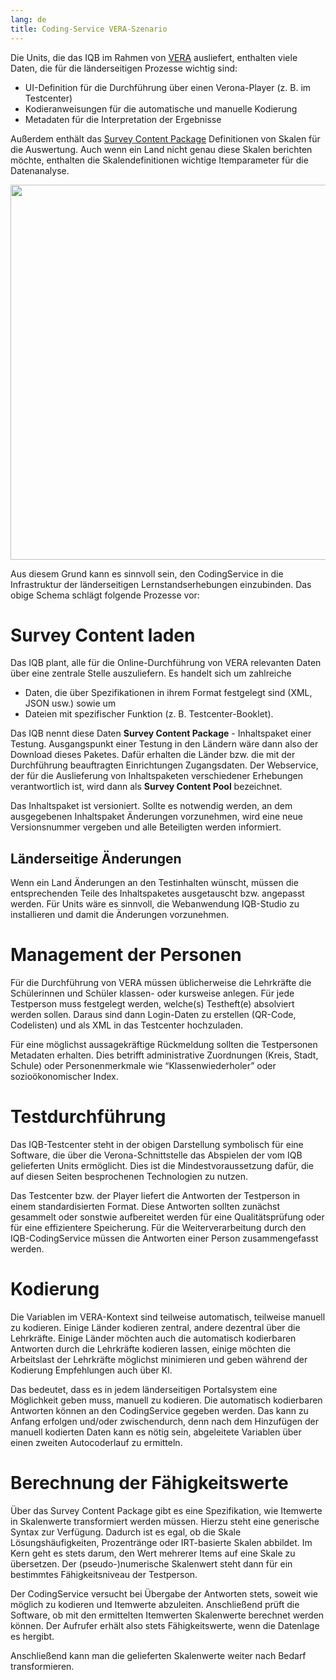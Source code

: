 ```yaml
---
lang: de
title: Coding-Service VERA-Szenario
---
```


Die Units, die das IQB im Rahmen von [VERA](https://www.iqb.hu-berlin.de/vera/) ausliefert, enthalten viele Daten, die für die länderseitigen Prozesse wichtig sind:

* UI-Definition für die Durchführung über einen Verona-Player (z. B. im Testcenter)
* Kodieranweisungen für die automatische und manuelle Kodierung
* Metadaten für die Interpretation der Ergebnisse

Außerdem enthält das [Survey Content Package](../survey-content/index.qmd) Definitionen von Skalen für die Auswertung. Auch wenn ein Land nicht genau diese Skalen berichten möchte, enthalten die Skalendefinitionen wichtige Itemparameter für die Datenanalyse.

![](../assets/coding-service-vera.png){width="600"}

Aus diesem Grund kann es sinnvoll sein, den CodingService in die Infrastruktur der länderseitigen Lernstandserhebungen einzubinden. Das obige Schema schlägt folgende Prozesse vor:

# Survey Content laden

Das IQB plant, alle für die Online-Durchführung von VERA relevanten Daten über eine zentrale Stelle auszuliefern. Es handelt sich um zahlreiche

* Daten, die über Spezifikationen in ihrem Format festgelegt sind (XML, JSON usw.) sowie um 
* Dateien mit spezifischer Funktion (z. B. Testcenter-Booklet).

Das IQB nennt diese Daten **Survey Content Package** - Inhaltspaket einer Testung. Ausgangspunkt einer Testung in den Ländern wäre dann also der Download dieses Paketes. Dafür erhalten die Länder bzw. die mit der Durchführung beauftragten Einrichtungen Zugangsdaten. Der Webservice, der für die Auslieferung von Inhaltspaketen verschiedener Erhebungen verantwortlich ist, wird dann als **Survey Content Pool** bezeichnet.

Das Inhaltspaket ist versioniert. Sollte es notwendig werden, an dem ausgegebenen Inhaltspaket Änderungen vorzunehmen, wird eine neue Versionsnummer vergeben und alle Beteiligten werden informiert.

::: {.callout-tip}

## Länderseitige Änderungen

Wenn ein Land Änderungen an den Testinhalten wünscht, müssen die entsprechenden Teile des Inhaltspaketes ausgetauscht bzw. angepasst werden. Für Units wäre es sinnvoll, die Webanwendung IQB-Studio zu installieren und damit die Änderungen vorzunehmen.

:::

# Management der Personen

Für die Durchführung von VERA müssen üblicherweise die Lehrkräfte die Schülerinnen und Schüler klassen- oder kursweise anlegen. Für jede Testperson muss festgelegt werden, welche(s) Testheft(e) absolviert werden sollen. Daraus sind dann Login-Daten zu erstellen (QR-Code, Codelisten) und als XML in das Testcenter hochzuladen.

Für eine möglichst aussagekräftige Rückmeldung sollten die Testpersonen Metadaten erhalten. Dies betrifft administrative Zuordnungen (Kreis, Stadt, Schule) oder Personenmerkmale wie "Klassenwiederholer" oder sozioökonomischer Index.

# Testdurchführung

Das IQB-Testcenter steht in der obigen Darstellung symbolisch für eine Software, die über die Verona-Schnittstelle das Abspielen der vom IQB gelieferten Units ermöglicht. Dies ist die Mindestvoraussetzung dafür, die auf diesen Seiten besprochenen Technologien zu nutzen.

Das Testcenter bzw. der Player liefert die Antworten der Testperson in einem standardisierten Format. Diese Antworten sollten zunächst gesammelt oder sonstwie aufbereitet werden für eine Qualitätsprüfung oder für eine effizientere Speicherung. Für die Weiterverarbeitung durch den IQB-CodingService müssen die Antworten einer Person zusammengefasst werden.

# Kodierung

Die Variablen im VERA-Kontext sind teilweise automatisch, teilweise manuell zu kodieren. Einige Länder kodieren zentral, andere dezentral über die Lehrkräfte. Einige Länder möchten auch die automatisch kodierbaren Antworten durch die Lehrkräfte kodieren lassen, einige möchten die Arbeitslast der Lehrkräfte möglichst minimieren und geben während der Kodierung Empfehlungen auch über KI.

Das bedeutet, dass es in jedem länderseitigen Portalsystem eine Möglichkeit geben muss, manuell zu kodieren. Die automatisch kodierbaren Antworten können an den CodingService gegeben werden. Das kann zu Anfang erfolgen und/oder zwischendurch, denn nach dem Hinzufügen der manuell kodierten Daten kann es nötig sein, abgeleitete Variablen über einen zweiten Autocoderlauf zu ermitteln.

# Berechnung der Fähigkeitswerte

Über das Survey Content Package gibt es eine Spezifikation, wie Itemwerte in Skalenwerte transformiert werden müssen. Hierzu steht eine generische Syntax zur Verfügung. Dadurch ist es egal, ob die Skale Lösungshäufigkeiten, Prozentränge oder IRT-basierte Skalen abbildet. Im Kern geht es stets darum, den Wert mehrerer Items auf eine Skale zu übersetzen. Der (pseudo-)numerische Skalenwert steht dann für ein bestimmtes Fähigkeitsniveau der Testperson.

Der CodingService versucht bei Übergabe der Antworten stets, soweit wie möglich zu kodieren und Itemwerte abzuleiten. Anschließend prüft die Software, ob mit den ermittelten Itemwerten Skalenwerte berechnet werden können. Der Aufrufer erhält also stets Fähigkeitswerte, wenn die Datenlage es hergibt.

Anschließend kann man die gelieferten Skalenwerte weiter nach Bedarf transformieren.